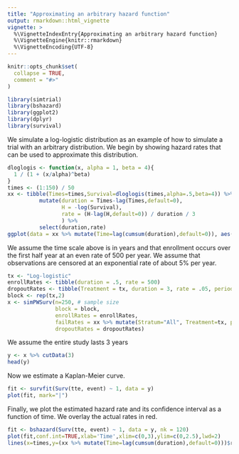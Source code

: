 ```yaml
---
title: "Approximating an arbitrary hazard function"
output: rmarkdown::html_vignette
vignette: >
  %\VignetteIndexEntry{Approximating an arbitrary hazard function}
  %\VignetteEngine{knitr::rmarkdown}
  %\VignetteEncoding{UTF-8}
---
```


```r
knitr::opts_chunk$set(
  collapse = TRUE,
  comment = "#>"
)
```

```r
library(simtrial)
library(bshazard)
library(ggplot2)
library(dplyr)
library(survival)
```

We simulate a log-logistic distribution as an example of how to simulate a trial with an arbitrary distribution.
We begin by showing hazard rates that can be used to approximate this distribution.

```r
dloglogis <- function(x, alpha = 1, beta = 4){
  1 / (1 + (x/alpha)^beta)
}
times <- (1:150) / 50
xx <- tibble(Times=times,Survival=dloglogis(times,alpha=.5,beta=4)) %>%
          mutate(duration = Times-lag(Times,default=0),
                 H = -log(Survival),
                 rate = (H-lag(H,default=0)) / duration / 3
                 ) %>%
          select(duration,rate)
ggplot(data = xx %>% mutate(Time=lag(cumsum(duration),default=0)), aes(x=Time,y=rate))+geom_line()
```

We assume the time scale above is in years and that enrollment occurs over the first half year at an even rate of 500 per year.
We assume that observations are censored at an exponential rate of about 5% per year.

```r
tx <- "Log-logistic"
enrollRates <- tibble(duration = .5, rate = 500)
dropoutRates <- tibble(Treatment = tx, duration = 3, rate = .05, period = 1, Stratum = "All")
block <- rep(tx,2)
x <- simPWSurv(n=250, # sample size
               block = block,
               enrollRates = enrollRates,
               failRates = xx %>% mutate(Stratum="All", Treatment=tx, period=1:n(), Stratum = "All"),
               dropoutRates = dropoutRates)
```


We assume the entire study lasts 3 years


```r
y <- x %>% cutData(3)
head(y)
```

Now we estimate a Kaplan-Meier curve.

```r
fit <- survfit(Surv(tte, event) ~ 1, data = y)
plot(fit, mark="|")
```

Finally, we plot the estimated hazard rate and its confidence interval as a function of time.
We overlay the actual rates in red.

```r
fit <- bshazard(Surv(tte, event) ~ 1, data = y, nk = 120)
plot(fit,conf.int=TRUE,xlab='Time',xlim=c(0,3),ylim=c(0,2.5),lwd=2)
lines(x=times,y=(xx %>% mutate(Time=lag(cumsum(duration),default=0)))$rate,col=2)
```

